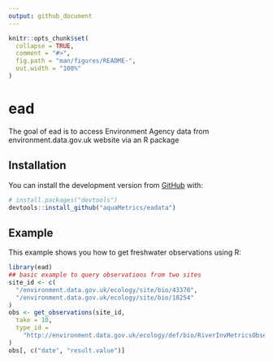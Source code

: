 ```yaml
---
output: github_document
---
```


<!-- README.md is generated from README.Rmd. Please edit that file -->

```r
knitr::opts_chunk$set(
  collapse = TRUE,
  comment = "#>",
  fig.path = "man/figures/README-",
  out.width = "100%"
)
```

# ead

<!-- badges: start -->
<!-- badges: end -->

The goal of ead is to access Environment Agency data from environment.data.gov.uk website via an R package

## Installation

You can install the development version from [GitHub](https://github.com/) with:

``` r
# install.packages("devtools")
devtools::install_github("aquaMetrics/eadata")
```
## Example

This example shows you how to get freshwater observations using R:

```r
library(ead)
## basic example to query observations from two sites
site_id <- c(
  "/environment.data.gov.uk/ecology/site/bio/43378",
  "/environment.data.gov.uk/ecology/site/bio/10254"
)
obs <- get_observations(site_id,
  take = 10,
  type_id =
    "http://environment.data.gov.uk/ecology/def/bio/RiverInvMetricsObservation"
)
obs[, c("date", "result.value")]
```
